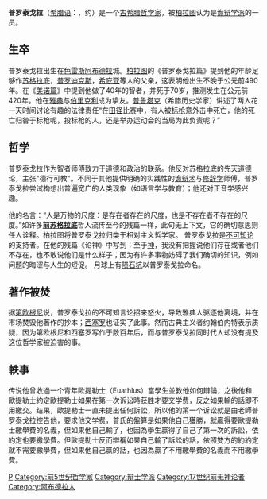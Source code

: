 {{unreferenced|time=2012-7-17}} 
{{noteTA
|T=zh-cn:普罗泰戈拉; zh-hans:普罗泰戈拉; zh-hant:普羅達哥拉斯;
|1=zh-cn:普罗泰戈拉; zh-hans:普罗泰戈拉; zh-hant:普羅達哥拉斯;
}}
{{Infobox Philosopher
| region           = 西方哲学
| era              = [[希腊哲学|希腊哲学]]
| color            = #B0C4DE

  <!-- Image and Caption -->
| image       = Salvator_Rosa_-_Démocrite_et_Protagoras.jpg
| caption    = [[德谟克利特|德谟克利特]]（中央）和普罗泰戈拉（右），[[萨尔瓦托·罗莎|萨尔瓦托·罗莎]]作
 
| name             = 普罗泰戈拉（{{lang|el|Πρωταγόρας}}）
| birth_place       = [[色雷斯|色雷斯]][[阿勃德拉|阿勃德拉]]
| birth            = 约前490年
| death            = 前420年
| school_tradition = [[爱奥尼亚哲学|爱奥尼亚哲学]]、[[诡辩学派|诡辩学派]]
| main_interests   = [[语言|语言]]、[[语义学|语义学]]、[[相对主义|相对主义]]、[[不可知论|不可知论]]
| influences       = [[德谟克利特|德谟克利特]]、[[巴门尼德|巴门尼德]] 
| influenced       = [[柏拉图|柏拉图]]、[[杰里米·边沁|杰里米·边沁]]、[[弗里德里希·尼采|弗里德里希·尼采]]、[[F·C·S·席勒|F·C·S·席勒]]
}}
'''普罗泰戈拉'''（[[希腊语|希腊语]]：'''{{lang|el|Πρωταγόρας}}'''，约{{bd|前490年||前420年|catIdx=P}}）是一个[[古希腊哲学家|古希腊哲学家]]，被[[柏拉图|柏拉图]]认为是[[诡辩学派|诡辩学派]]的一员。

==生卒==
普罗泰戈拉出生在[[色雷斯|色雷斯]][[阿布德拉|阿布德拉]]城。[[柏拉图|柏拉图]]的《普罗泰戈拉篇》提到他的年龄足够作[[苏格拉底|苏格拉底]]，[[普罗迪克斯|普罗迪克斯]]，[[希庇亚|希庇亚]]等人的父亲，这表明他出生不晚于公元前490年。在《[[美诺篇|美诺篇]]》中提到他做了40年的智者，并死于70岁，推测发生在公元前420年。他在[[雅典|雅典]]与[[伯里克利|伯里克利]]成为挚友。[[普鲁塔克|普鲁塔克]]（希腊历史学家）讲述了两人花一天时间讨论有趣的法律责任“在[[田径|田径]]比赛中，有人被[[标枪|标枪]]意外击中死亡，他的死亡归咎于标枪呢，投标枪的人，还是举办运动会的当局为此负责呢？”

==哲学==
普罗泰戈拉作为智者师傅致力于道德和政治的联系。他反对苏格拉底的先天道德论，主张"德行可教"。不同于其他提供明确的实践性的[[诡辩术|诡辩术]]与[[修辞学|修辞学]]师傅，普罗泰戈拉尝试构想出普遍宽广的人类现象（如语言学与教育）；他还对正音学感兴趣。

他的名言：“人是万物的尺度：是存在者存在的尺度，也是不存在者不存在的尺度。”如许多'''[[前苏格拉底|前苏格拉底]]'''哲人流传至今的残篇一样，此句无上下文，它的确切意思则任人诠释。柏拉图将普罗泰戈拉归类于相对主义哲学家。
普罗泰戈拉是[[不可知论|不可知论]]的支持者。在他的残篇《论神》中写到：至于[[神|神]]，我没有把握说他们存在或者他们不存在，也不敢说他们是什么样子；因为有许多事物妨碍了我们确切的知识，例如问题的晦涩与人生的短促。
月球上有[[陨石坑|陨石坑]]以普罗泰戈拉命名。

==著作被焚==
据[[第欧根尼|第欧根尼]]说，普罗泰戈拉的不可知言论招来怒火，导致雅典人驱逐他离境，并在市场焚毁他著作的抄本；[[西塞罗|西塞罗]]也证实了此事。然而古典主义者约翰伯内特表示质疑，因为第欧根尼和西塞罗写作于数百年后，而与普罗泰戈拉同时代人却没有提及这位哲学家被迫害的事。

==軼事==
{{main|半費之讼}}
传说他曾收過一个青年歐提勒士（Euathlus）當學生並教他如何辯論，之後他和歐提勒士約定歐提勒士如果在第一次诉讼時获胜才要交学费，反之如果輸的話即不用繳交。结果，歐提勒士一直未提出任何訴訟，所以他的第一个诉讼就是由老師普罗泰戈拉控告他，要求他交学费，普氏的盤算是如果他自己獲勝，就贏得要歐提勒士繳學費的名義，但如果他自己輸了，也因為學生贏得了自己了第一次的訴訟，依約定也要繳學費。但歐提勒士反而辯稱如果自己輸了訴訟的話，依照雙方的約約定就不需要繳學費，但如果他自己贏的話，也因為贏了不用繳學費的名義而不用繳學費。

{{wikiquote}}

{{Presocratics}}
{{古希臘}}

{{Authority control}}
[[Category:古希腊哲学家|P]]
[[Category:前5世纪哲学家|Category:前5世纪哲学家]]
[[Category:辩士学派|Category:辩士学派]]
[[Category:17世纪前无神论者|Category:17世纪前无神论者]]
[[Category:阿布德拉人|Category:阿布德拉人]]
